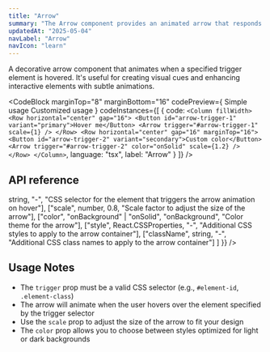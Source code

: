 ```yaml
---
title: "Arrow"
summary: "The Arrow component provides an animated arrow that responds to hover events on specified trigger elements."
updatedAt: "2025-05-04"
navLabel: "Arrow"
navIcon: "learn"
---
```


A decorative arrow component that animates when a specified trigger element is hovered. It's useful for creating visual cues and enhancing interactive elements with subtle animations.

<CodeBlock
  marginTop="8"
  marginBottom="16"
  codePreview={
    <Column gap="16">
      <Row id="arrow-trigger-1" padding="16" fitWidth radius="m" vertical="center" variant="primary">
        Simple usage
        <Arrow trigger="#arrow-trigger-1" scale={1} />
      </Row>
      <Row id="arrow-trigger-2" padding="16" fitWidth radius="m" vertical="center" solid="brand-medium" onSolid="brand-strong" variant="secondary">
        Customized usage
        <Arrow trigger="#arrow-trigger-2" color="onSolid" scale={1.2} />
      </Row>
    </Column >
  }
  codeInstances={[
    {
      code:
`<Column fillWidth>
  <Row horizontal="center" gap="16">
    <Button id="arrow-trigger-1" variant="primary">Hover me</Button>
    <Arrow trigger="#arrow-trigger-1" scale={1} />
  </Row>
  <Row horizontal="center" gap="16" marginTop="16">
    <Button id="arrow-trigger-2" variant="secondary">Custom color</Button>
    <Arrow trigger="#arrow-trigger-2" color="onSolid" scale={1.2} />
  </Row>
</Column>`,
      language: "tsx",
      label: "Arrow"
    }
  ]}
/>

## API reference

<Table
  marginTop="8"
  marginBottom="16"
  data={{
    headers: [
      { content: "Prop", key: "prop", sortable: true },
      { content: "Type", key: "type" },
      { content: "Default", key: "default" },
      { content: "Description", key: "description" }
    ],
    rows: [
      ["trigger", <InlineCode>string</InlineCode>, "-", "CSS selector for the element that triggers the arrow animation on hover"],
      ["scale", <InlineCode>number</InlineCode>, <InlineCode>0.8</InlineCode>, "Scale factor to adjust the size of the arrow"],
      ["color", <InlineCode>"onBackground" | "onSolid"</InlineCode>, <InlineCode>"onBackground"</InlineCode>, "Color theme for the arrow"],
      ["style", <InlineCode>React.CSSProperties</InlineCode>, "-", "Additional CSS styles to apply to the arrow container"],
      ["className", <InlineCode>string</InlineCode>, "-", "Additional CSS class names to apply to the arrow container"]
    ]
  }}
/>

## Usage Notes

- The `trigger` prop must be a valid CSS selector (e.g., `#element-id`, `.element-class`)
- The arrow will animate when the user hovers over the element specified by the trigger selector
- Use the `scale` prop to adjust the size of the arrow to fit your design
- The `color` prop allows you to choose between styles optimized for light or dark backgrounds